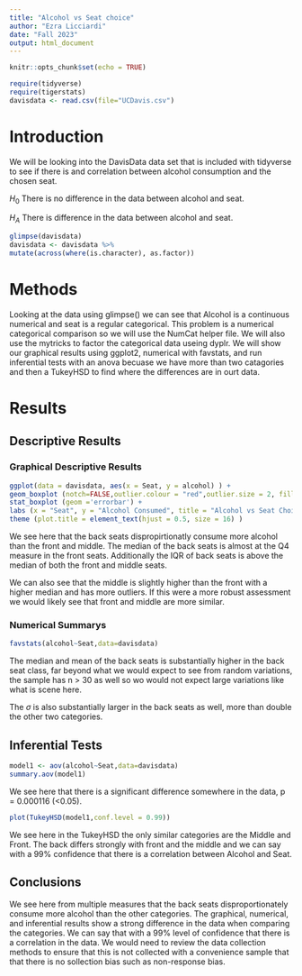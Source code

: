 ```yaml
---
title: "Alcohol vs Seat choice"
author: "Ezra Licciardi"
date: "Fall 2023"
output: html_document
---
```


```r
knitr::opts_chunk$set(echo = TRUE)
```

```r
require(tidyverse)
require(tigerstats)
davisdata <- read.csv(file="UCDavis.csv")
```
# Introduction

We will be looking into the DavisData data set that is included with tidyverse to see if there is and correlation between alcohol consumption and the chosen seat.  

$H_0$ There is no difference in the data between alcohol and seat.

$H_A$ There is difference in the data between alcohol and seat.

```r
glimpse(davisdata)
davisdata <- davisdata %>%
mutate(across(where(is.character), as.factor))
```

# Methods

Looking at the data using glimpse() we can see that Alcohol is a continuous numerical and seat is a regular categorical. This problem is a numerical categorical comparison so we will use the NumCat helper file. We will also use the mytricks to factor the categorical data useing dyplr. We will show our graphical results using ggplot2, numerical with favstats, and run inferential tests with an anova becuase we have more than two catagories and then a TukeyHSD to find where the differences are in ourt data.

# Results

## Descriptive Results

### Graphical Descriptive Results

``` r
ggplot(data = davisdata, aes(x = Seat, y = alcohol) ) +
geom_boxplot (notch=FALSE,outlier.colour = "red",outlier.size = 2, fill = "darkgray") +
stat_boxplot (geom ='errorbar') +
labs (x = "Seat", y = "Alcohol Consumed", title = "Alcohol vs Seat Choice") +
theme (plot.title = element_text(hjust = 0.5, size = 16) )
```

We see here that the back seats dispropirtionatly consume more alcohol than the front and middle. The median of the back seats is almost at the Q4 measure in the front seats. Additionally the IQR of back seats is above the median of both the front and middle seats.

We can also see that the middle is slightly higher than the front with a higher median and has more outliers. If this were a more robust assessment we would likely see that front and middle are more similar.


### Numerical Summarys 

``` r
favstats(alcohol~Seat,data=davisdata)
```

The median and mean of the back seats is substantially higher in the back seat class, far beyond what we would expect to see from random variations, the sample has n > 30 as well so wo would not expect large variations like what is scene here.

The $\sigma$ is also substantially larger in the back seats as well, more than double the other two categories.

## Inferential Tests

``` r
model1 <- aov(alcohol~Seat,data=davisdata)
summary.aov(model1)
```

We see here that there is a significant difference somewhere in the data, p = 0.000116 (<0.05).

```r
plot(TukeyHSD(model1,conf.level = 0.99))
```

We see here in the TukeyHSD the only similar categories are the Middle and Front. The back differs strongly with front and the middle and we can say with a 99% confidence that there is a correlation between Alcohol and Seat.

## Conclusions

We see here from multiple measures that the back seats disproportionately consume more alcohol than the other categories. The graphical, numerical, and inferential results show a strong difference in the data when comparing the categories. We can say that with a 99% level of confidence that there is a correlation in the data. We would need to review the data collection methods to ensure that this is not collected with a convenience sample that that there is no sollection bias such as non-response bias. 

